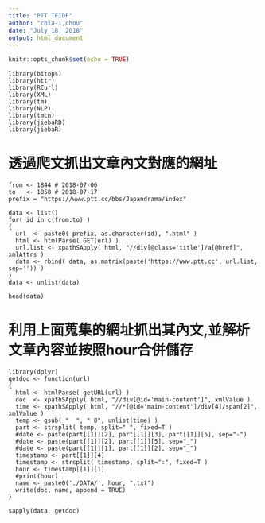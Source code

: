 ```yaml
---
title: "PTT TFIDF"
author: "chia-i,chou"
date: "July 18, 2018"
output: html_document
---
```


```r
knitr::opts_chunk$set(echo = TRUE)
```

```
library(bitops)
library(httr)
library(RCurl)
library(XML)
library(tm)
library(NLP)
library(tmcn)
library(jiebaRD)
library(jiebaR)
```


# 透過爬文抓出文章內文對應的網址
```
from <- 1844 # 2018-07-06
to   <- 1858 # 2018-07-17
prefix = "https://www.ptt.cc/bbs/Japandrama/index"

data <- list()
for( id in c(from:to) )
{
  url  <- paste0( prefix, as.character(id), ".html" )
  html <- htmlParse( GET(url) )
  url.list <- xpathSApply( html, "//div[@class='title']/a[@href]", xmlAttrs )
  data <- rbind( data, as.matrix(paste('https://www.ptt.cc', url.list, sep='')) )
}
data <- unlist(data)

head(data)
```


# 利用上面蒐集的網址抓出其內文,並解析文章內容並按照hour合併儲存
```
library(dplyr)
getdoc <- function(url)
{
  html <- htmlParse( getURL(url) )
  doc  <- xpathSApply( html, "//div[@id='main-content']", xmlValue )
  time <- xpathSApply( html, "//*[@id='main-content']/div[4]/span[2]", xmlValue )
  temp <- gsub( "  ", " 0", unlist(time) )
  part <- strsplit( temp, split=" ", fixed=T )
  #date <- paste(part[[1]][2], part[[1]][3], part[[1]][5], sep="-")
  #date <- paste(part[[1]][2], part[[1]][5], sep="_")
  #date <- paste(part[[1]][1], part[[1]][2], sep="_")
  timestamp <- part[[1]][4]
  timestamp <- strsplit( timestamp, split=":", fixed=T )
  hour <- timestamp[[1]][1]
  #print(hour)
  name <- paste0('./DATA/', hour, ".txt")
  write(doc, name, append = TRUE)
}

sapply(data, getdoc)
```
